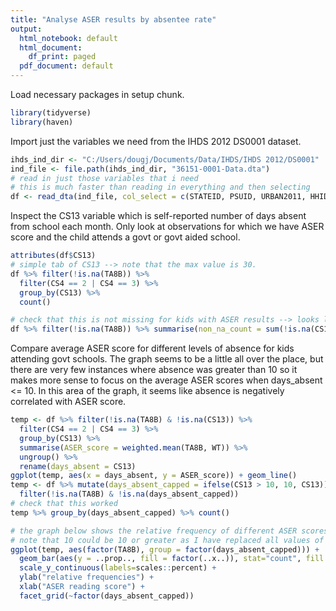 ---
title: "Analyse ASER results by absentee rate"
output:
  html_notebook: default
  html_document:
    df_print: paged
  pdf_document: default
---

Load necessary packages in setup chunk.
```{r setup}
library(tidyverse)
library(haven)
```

Import just the variables we need from the IHDS 2012 DS0001 dataset.
```{r}
ihds_ind_dir <- "C:/Users/dougj/Documents/Data/IHDS/IHDS 2012/DS0001"
ind_file <- file.path(ihds_ind_dir, "36151-0001-Data.dta")
# read in just those variables that i need
# this is much faster than reading in everything and then selecting
df <- read_dta(ind_file, col_select = c(STATEID, PSUID, URBAN2011, HHID, HHSPLITID, PERSONID, IDPSU, WT, RO3, RO7, RO5, starts_with("CS"), starts_with("TA"), starts_with("ED")) )
```

Inspect the CS13 variable which is self-reported number of days absent from school each month. Only look at observations for which we have ASER score and the child attends a govt or govt aided school.
```{r}
attributes(df$CS13)
# simple tab of CS13 --> note that the max value is 30.
df %>% filter(!is.na(TA8B)) %>%
  filter(CS4 == 2 | CS4 == 3) %>%
  group_by(CS13) %>% 
  count()

# check that this is not missing for kids with ASER results --> looks like there are only a few NAs
df %>% filter(!is.na(TA8B)) %>% summarise(non_na_count = sum(!is.na(CS13)), na_count = sum(is.na(CS13)) )
```

Compare average ASER score for different levels of absence for kids attending govt schools. The graph seems to be a little all over the place, but there are very few instances where absence was greater than 10 so it makes more sense to focus on the average ASER scores when days_absent <= 10.  In this area of the graph, it seems like absence is negatively correlated with ASER score.

```{r}
temp <- df %>% filter(!is.na(TA8B) & !is.na(CS13)) %>% 
  filter(CS4 == 2 | CS4 == 3) %>%
  group_by(CS13) %>% 
  summarise(ASER_score = weighted.mean(TA8B, WT)) %>% 
  ungroup() %>%
  rename(days_absent = CS13)
ggplot(temp, aes(x = days_absent, y = ASER_score)) + geom_line()
temp <- df %>% mutate(days_absent_capped = ifelse(CS13 > 10, 10, CS13)) %>% 
  filter(!is.na(TA8B) & !is.na(days_absent_capped))
# check that this worked
temp %>% group_by(days_absent_capped) %>% count()

# the graph below shows the relative frequency of different ASER scores by # days absent
# note that 10 could be 10 or greater as I have replaced all values of CS13>10 with 10
ggplot(temp, aes(factor(TA8B), group = factor(days_absent_capped))) + 
  geom_bar(aes(y = ..prop.., fill = factor(..x..)), stat="count", fill = "gray") + 
  scale_y_continuous(labels=scales::percent) +
  ylab("relative frequencies") +
  xlab("ASER reading score") +
  facet_grid(~factor(days_absent_capped))
```

